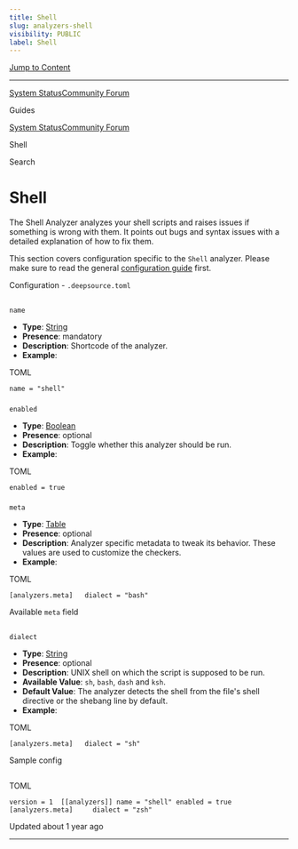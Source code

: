 ```yaml
---
title: Shell
slug: analyzers-shell
visibility: PUBLIC
label: Shell
---
```

[Jump to Content](#content)

* * *

[System Status](https://deepsourcestatus.com/)[Community Forum](https://discuss.deepsource.com/)

Guides

[System Status](https://deepsourcestatus.com/)[Community Forum](https://discuss.deepsource.com/)

Shell

Search

Shell
=====

The Shell Analyzer analyzes your shell scripts and raises issues if something is wrong with them. It points out bugs and syntax issues with a detailed explanation of how to fix them.

This section covers configuration specific to the `Shell` analyzer. Please make sure to read the general [configuration guide](https://deepsource-docs.readme.io/docs/configuration) first.

Configuration - `.deepsource.toml`

[](#configuration---deepsourcetoml)
-------------------------------------------------------------------------

### 

`name`

[](#name)

*   **Type**: [String](https://toml.io/en/v1.0.0#string)
*   **Presence**: mandatory
*   **Description**: Shortcode of the analyzer.
*   **Example**:

TOML

`name = "shell"`

### 

`enabled`

[](#enabled)

*   **Type**: [Boolean](https://toml.io/en/v1.0.0#boolean)
*   **Presence**: optional
*   **Description**: Toggle whether this analyzer should be run.
*   **Example**:

TOML

`enabled = true`

### 

`meta`

[](#meta)

*   **Type**: [Table](https://toml.io/en/v1.0.0#table)
*   **Presence**: optional
*   **Description**: Analyzer specific metadata to tweak its behavior. These values are used to customize the checkers.
*   **Example**:

TOML

`[analyzers.meta]   dialect = "bash"`

Available `meta` field

[](#available-meta-field)
---------------------------------------------------

#### 

`dialect`

[](#dialect)

*   **Type**: [String](https://toml.io/en/v1.0.0#string)
*   **Presence**: optional
*   **Description**: UNIX shell on which the script is supposed to be run.
*   **Available Value**: `sh`, `bash`, `dash` and `ksh`.
*   **Default Value**: The analyzer detects the shell from the file's shell directive or the shebang line by default.
*   **Example**:

TOML

`[analyzers.meta]   dialect = "sh"`

Sample config

[](#sample-config)
-----------------------------------

TOML

`version = 1  [[analyzers]] name = "shell" enabled = true    [analyzers.meta]     dialect = "zsh"`

Updated about 1 year ago

* * *
